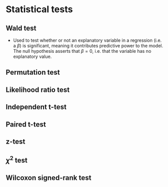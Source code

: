 # Statistical tests

## Wald test
- Used to test whether or not an explanatory variable in a regression (i.e. a $\beta$) is significant, meaning it contributes predictive power to the model. The null hypothesis asserts that $\beta = 0$, i.e. that the variable has no explanatory value.

## Permutation test

## Likelihood ratio test

## Independent t-test

## Paired t-test

## z-test

## $\chi^2$ test

## Wilcoxon signed-rank test
